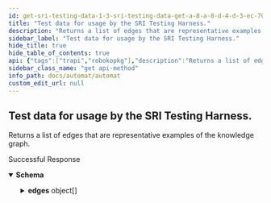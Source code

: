 ```yaml
---
id: get-sri-testing-data-1-3-sri-testing-data-get-a-8-a-8-d-4-d-3-ec-70-4-a-9-a-9-d-6-c-a-30-de-01-d-00-bf
title: "Test data for usage by the SRI Testing Harness."
description: "Returns a list of edges that are representative examples of the knowledge graph."
sidebar_label: "Test data for usage by the SRI Testing Harness."
hide_title: true
hide_table_of_contents: true
api: {"tags":["trapi","robokopkg"],"description":"Returns a list of edges that are representative examples of the knowledge graph.","operationId":"get_sri_testing_data_1_3_sri_testing_data_get-a8a8d4d3-ec70-4a9a-9d6c-a30de01d00bf","responses":{"200":{"description":"Successful Response","content":{"application/json":{"schema":{"title":"SRITestData","required":["version","source_type","edges"],"type":"object","properties":{"version":{"title":"Version","type":"string"},"source_type":{"title":"Source Type","type":"string"},"edges":{"title":"Edges","type":"array","items":{"title":"SRITestEdge","required":["subject_id","object_id","predicate","subject_category","object_category"],"type":"object","properties":{"subject_id":{"title":"Subject Id","type":"string"},"object_id":{"title":"Object Id","type":"string"},"predicate":{"title":"Predicate","type":"string"},"subject_category":{"title":"Subject Category","type":"string"},"object_category":{"title":"Object Category","type":"string"},"qualifiers":{"title":"Qualifiers","type":"array","items":{}}}}}}}}}}},"method":"get","path":"/robokopkg/1.3/sri_testing_data","servers":[{"url":"https://automat.renci.org"}],"info":{"title":"Automat","version":"2.0","termsOfService":"http://loading"},"postman":{"name":"Test data for usage by the SRI Testing Harness.","description":{"content":"Returns a list of edges that are representative examples of the knowledge graph.","type":"text/plain"},"url":{"path":["robokopkg","1.3","sri_testing_data"],"host":["{{baseUrl}}"],"query":[],"variable":[]},"header":[{"key":"Accept","value":"application/json"}],"method":"GET"}}
sidebar_class_name: "get api-method"
info_path: docs/automat/automat
custom_edit_url: null
---
```



## Test data for usage by the SRI Testing Harness.



Returns a list of edges that are representative examples of the knowledge graph.

<div><ApiTabs><TabItem label={"200"} value={"200"}><div>

Successful Response

</div><div><MimeTabs schemaType={"response"}><TabItem label={"application/json"} value={"application/json"}><SchemaTabs><TabItem label={"Schema"} value={"Schema"}><details style={{}} data-collapsed={false} open={true}><summary style={{"textAlign":"left"}}><strong>Schema</strong></summary><div style={{"textAlign":"left","marginLeft":"1rem"}}></div><ul style={{"marginLeft":"1rem"}}><SchemaItem collapsible={false} name={"version"} required={false} deprecated={undefined} schemaDescription={undefined} schemaName={"Version"} qualifierMessage={undefined} defaultValue={undefined}></SchemaItem><SchemaItem collapsible={false} name={"source_type"} required={false} deprecated={undefined} schemaDescription={undefined} schemaName={"Source Type"} qualifierMessage={undefined} defaultValue={undefined}></SchemaItem><SchemaItem collapsible={true} className={"schemaItem"}><details style={{}}><summary style={{}}><strong>edges</strong><span style={{"opacity":"0.6"}}> object[]</span></summary><div style={{"marginLeft":"1rem"}}><SchemaItem collapsible={false} name={"subject_id"} required={false} deprecated={undefined} schemaDescription={undefined} schemaName={"Subject Id"} qualifierMessage={undefined} defaultValue={undefined}></SchemaItem><SchemaItem collapsible={false} name={"object_id"} required={false} deprecated={undefined} schemaDescription={undefined} schemaName={"Object Id"} qualifierMessage={undefined} defaultValue={undefined}></SchemaItem><SchemaItem collapsible={false} name={"predicate"} required={false} deprecated={undefined} schemaDescription={undefined} schemaName={"Predicate"} qualifierMessage={undefined} defaultValue={undefined}></SchemaItem><SchemaItem collapsible={false} name={"subject_category"} required={false} deprecated={undefined} schemaDescription={undefined} schemaName={"Subject Category"} qualifierMessage={undefined} defaultValue={undefined}></SchemaItem><SchemaItem collapsible={false} name={"object_category"} required={false} deprecated={undefined} schemaDescription={undefined} schemaName={"Object Category"} qualifierMessage={undefined} defaultValue={undefined}></SchemaItem><SchemaItem collapsible={false} name={"qualifiers"} required={false} deprecated={undefined} schemaDescription={undefined} schemaName={"undefined[]"} qualifierMessage={undefined} defaultValue={undefined}></SchemaItem></div></details></SchemaItem></ul></details></TabItem><TabItem label={"Example (from schema)"} value={"Example (from schema)"}><ResponseSamples responseExample={"{\n  \"version\": \"string\",\n  \"source_type\": \"string\",\n  \"edges\": [\n    {\n      \"subject_id\": \"string\",\n      \"object_id\": \"string\",\n      \"predicate\": \"string\",\n      \"subject_category\": \"string\",\n      \"object_category\": \"string\",\n      \"qualifiers\": [\n        null\n      ]\n    }\n  ]\n}"} language={"json"}></ResponseSamples></TabItem></SchemaTabs></TabItem></MimeTabs></div></TabItem></ApiTabs></div>
      